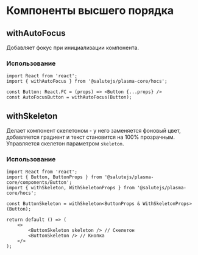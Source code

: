
<Meta title="Core/High order components" />

# Компоненты высшего порядка

## withAutoFocus
Добавляет фокус при инициализации компонента.

### Использование
```tsx
import React from 'react';
import { withAutoFocus } from '@salutejs/plasma-core/hocs';

const Button: React.FC = (props) => <Button {...props} />
const AutoFocusButton = withAutoFocus(Button);
```

## withSkeleton
Делает компонент скелетоном - у него заменяется фоновый цвет, добавляется градиент и текст становится на 100% прозрачным.
Управляется скелетон параметром ``skeleton``.

### Использование
```tsx
import React from 'react';
import { Button, ButtonProps } from '@salutejs/plasma-core/components/Button';
import { withSkeleton, WithSkeletonProps } from '@salutejs/plasma-core/hocs';

const ButtonSkeleton = withSkeleton<ButtonProps & WithSkeletonProps>(Button);

return default () => (
    <>
        <ButtonSkeleton skeleton /> // Скелетон
        <ButtonSkeleton /> // Кнопка
    </>
);
```